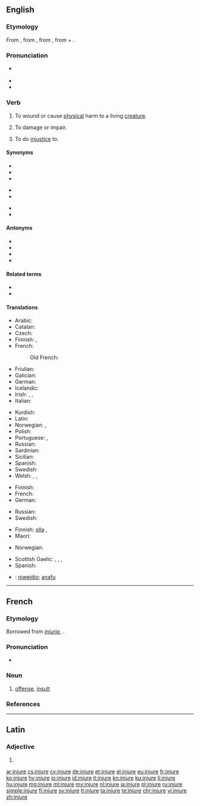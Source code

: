 ==English==
{{wikipedia|injury}}

===Etymology===
From {{m|en|injury}}, from {{etyl|xno|en}} {{m|fro|injurie}}, from {{etyl|la|en}} {{m|la|iniūria||injustice; wrong; offense}}, from {{m|la|in-||not}} + {{m|la|ius|iūs, iūris|right, law}}.

===Pronunciation===
* {{a|US}} {{IPA|/ˈɪndʒɚ/|lang=en}}
* {{audio|en-us-injure.ogg|Audio (US)|lang=en}}
* {{rhymes|ɪndʒə(ɹ)|lang=en}}

===Verb===
{{en-verb|injur}}

# {{lb|en|transitive}} To wound or cause [[physical]] harm to a living [[creature]].
# {{lb|en|transitive}} To damage or impair.
# {{lb|en|transitive}} To do [[injustice]] to.

====Synonyms====
{{top3}}
* {{l|en|harm}}
* {{l|en|damage}}
* {{l|en|hurt}}
{{mid3}}
* {{l|en|disfigure}}
* {{l|en|wound}}
{{mid3}}
* {{l|en|mar}}
* {{l|en|impair}}
{{bottom}}

====Antonyms====
* {{l|en|praise}}
* {{l|en|help}}
* {{l|en|preserve}}
* {{l|en|benefit}}

====Related terms====
* {{l|en|injurious}}
* {{l|en|injury}}

====Translations====
{{trans-top|to wound or cause physical harm}}
* Arabic: {{t+|ar|جَرَحَ}}
* Catalan: {{t+|ca|ferir}}
* Czech: {{t+|cs|zranit}}
* Finnish: {{t+|fi|vahingoittaa}}, {{t+|fi|haavoittaa}}
* French: {{t+|fr|blesser}}
*: Old French: {{t|fro|blechier}}
* Friulian: {{t|fur|ferî}}
* Galician: {{t+|gl|ferir}}
* German: {{t+|de|verletzen}}
* Icelandic: {{t+|is|slasa}}
* Irish: {{t|ga|déan díobháil}}, {{t|ga|díobháil}}, {{t+|ga|leon}}
* Italian: {{t+|it|ferire}}
{{trans-mid}}
* Kurdish: {{t+|ku|birîndar kirin|sc=ku-Arab}}
* Latin: {{t+|la|nocere}}
* Norwegian: {{t+|no|skade}}, {{t|no|såre}}
* Polish: {{t+|pl|ranić}}
* Portuguese: {{t+|pt|ferir}}, {{t+|pt|machucar}}
* Russian: {{t+|ru|ра́нить}}
* Sardinian: {{t|sc|fèrrere}}
* Sicilian: {{t+|scn|firiri}}
* Spanish: {{t+|es|herir}}
* Swedish: {{t+|sv|skada}}
* Welsh: {{t+|cy|anafu}}, {{t+|cy|niweidio}}, {{t+|cy|brifo}}
{{trans-bottom}}

{{trans-top|to cause damage or impair}}
* Finnish: {{t+|fi|vahingoittaa}}
* French: {{t+|fr|blesser}}
* German: {{t+|de|verletzen}}
{{trans-mid}}
* Russian: {{t+|ru|повреди́ть}}
* Swedish: {{t+|sv|skada}}
{{trans-bottom}}

{{trans-top|to do injustice to}}
* Finnish: [[olla#Finnish|olla]] {{t+|fi|epäoikeudenmukainen}}, {{t+|fi|loukata}}
* Maori: {{t|mi|tunuhuruhuru}}
{{trans-mid}}
* Norwegian: {{t+|no|skade}}
{{trans-bottom}}

{{checktrans-top}}
* Scottish Gaelic: {{t-check|gd|leòn}}, {{t-check|gd|ciùrr}}, {{t-check|gd|sàraich}}, {{t-check|gd|mill}}
* Spanish: {{t-check|es|lastimar}}
{{trans-mid}}
* {{ttbc|cy}}: [[niweidio]]; [[anafu]]
{{trans-bottom}}

----

==French==

===Etymology===
Borrowed from {{etyl|la|fr}} ''[[injuria]]'', {{m|la|iniūria}}.

===Pronunciation===
* {{audio|Fr-injure.ogg|audio|lang=fr}}

===Noun===
{{fr-noun|f}}

# [[offense]], [[insult]]

===References===
{{R:TLFi}}

----

==Latin==

===Adjective===
{{la-adj-form|injūre}}

# {{inflection of|injūrus||voc|m|s|lang=la}}

[[ar:injure]]
[[cs:injure]]
[[cy:injure]]
[[de:injure]]
[[et:injure]]
[[el:injure]]
[[eu:injure]]
[[fr:injure]]
[[ko:injure]]
[[hy:injure]]
[[io:injure]]
[[id:injure]]
[[it:injure]]
[[kn:injure]]
[[ku:injure]]
[[li:injure]]
[[hu:injure]]
[[mg:injure]]
[[ml:injure]]
[[my:injure]]
[[nl:injure]]
[[ja:injure]]
[[pl:injure]]
[[ru:injure]]
[[simple:injure]]
[[fi:injure]]
[[sv:injure]]
[[tl:injure]]
[[ta:injure]]
[[te:injure]]
[[chr:injure]]
[[vi:injure]]
[[zh:injure]]